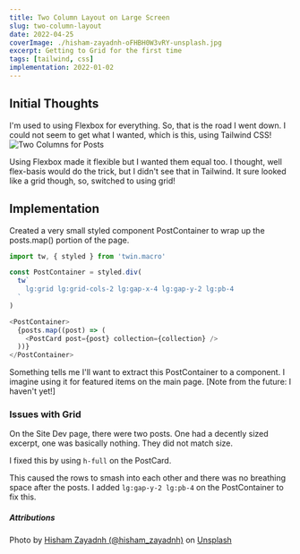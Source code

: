 ```yaml
---
title: Two Column Layout on Large Screen
slug: two-column-layout
date: 2022-04-25
coverImage: ./hisham-zayadnh-oFHBH0W3vRY-unsplash.jpg
excerpt: Getting to Grid for the first time
tags: [tailwind, css]
implementation: 2022-01-02
---
```


## Initial Thoughts

I'm used to using Flexbox for everything. So, that is the road I went down. I could not seem to get what I wanted, which is this, using Tailwind CSS!
![Two Columns for Posts](two-column-layout.png)

Using Flexbox made it flexible but I wanted them equal too. I thought, well flex-basis would do the trick, but I didn't see that in Tailwind. It sure looked like a grid though, so, switched to using grid!

## Implementation

Created a very small styled component PostContainer to wrap up the posts.map() portion of the page.

```jsx:title=post-list.js
import tw, { styled } from 'twin.macro'

const PostContainer = styled.div(
  tw`
    lg:grid lg:grid-cols-2 lg:gap-x-4 lg:gap-y-2 lg:pb-4
  `
)

<PostContainer>
  {posts.map((post) => (
    <PostCard post={post} collection={collection} />
  ))}
</PostContainer>
```

Something tells me I'll want to extract this PostContainer to a component. I imagine using it for featured items on the main page. [Note from the future: I haven't yet!]

### Issues with Grid

On the Site Dev page, there were two posts. One had a decently sized excerpt, one was basically nothing. They did not match size.

I fixed this by using `h-full` on the PostCard.

This caused the rows to smash into each other and there was no breathing space after the posts. I added `lg:gap-y-2 lg:pb-4` on the PostContainer to fix this.

##### Attributions

Photo by [Hisham Zayadnh (@hisham_zayadnh)](https://unsplash.com/@hisham_zayadnh?utm_source=unsplash&utm_medium=referral&utm_content=creditCopyText) on [Unsplash](https://unsplash.com/s/photos/columns?utm_source=unsplash&utm_medium=referral&utm_content=creditCopyText)
